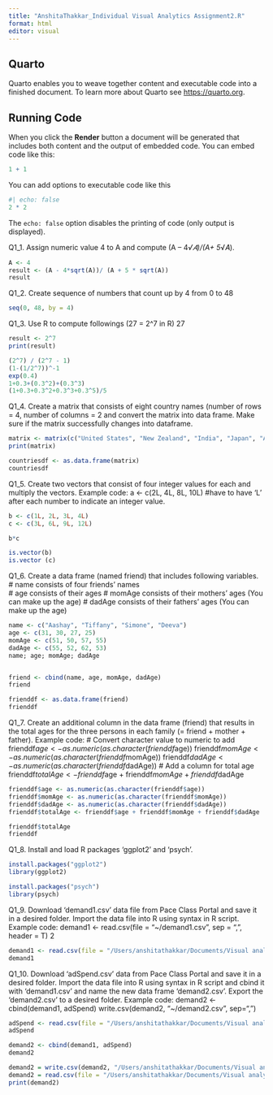 ```yaml
---
title: "AnshitaThakkar_Individual Visual Analytics Assignment2.R"
format: html
editor: visual
---
```


## Quarto

Quarto enables you to weave together content and executable code into a finished document. To learn more about Quarto see <https://quarto.org>.

## Running Code

When you click the **Render** button a document will be generated that includes both content and the output of embedded code. You can embed code like this:

```r
1 + 1
```

You can add options to executable code like this

```r
#| echo: false
2 * 2
```

The `echo: false` option disables the printing of code (only output is displayed).

Q1_1. Assign numeric value 4 to A and compute (A -- 4*√𝐴)/(A+ 5*√𝐴).

```r
A <- 4
result <- (A - 4*sqrt(A))/ (A + 5 * sqrt(A))
result

```

Q1_2. Create sequence of numbers that count up by 4 from 0 to 48

```r
seq(0, 48, by = 4)
```

Q1_3. Use R to compute followings (27 = 2\^7 in R) 27

```r
result <- 2^7
print(result)
```

```r
(2^7) / (2^7 - 1)
(1-(1/2^7))^-1
exp(0.4)
1+0.3+(0.3^2)+(0.3^3)
(1+0.3+0.3^2+0.3^3+0.3^5)/5

```

Q1_4. Create a matrix that consists of eight country names (number of rows = 4, number of columns = 2 and convert the matrix into data frame. Make sure if the matrix successfully changes into dataframe.

```r
matrix <- matrix(c("United States", "New Zealand", "India", "Japan", "Australia", "United Kingdom","France", "Spain"), nrow = 4, ncol = 2)
print(matrix)

countriesdf <- as.data.frame(matrix)
countriesdf
```

Q1_5. Create two vectors that consist of four integer values for each and multiply the vectors. Example code: a \<- c(2L, 4L, 8L, 10L) #have to have 'L' after each number to indicate an integer value.

```r
b <- c(1L, 2L, 3L, 4L)
c <- c(3L, 6L, 9L, 12L)

b*c

is.vector(b)
is.vector (c)

```

Q1_6. Create a data frame (named friend) that includes following variables. \# name consists of four friends' names\
\# age consists of their ages \# momAge consists of their mothers' ages (You can make up the age) \# dadAge consists of their fathers' ages (You can make up the age)

```r
name <- c("Aashay", "Tiffany", "Simone", "Deeva") 
age <- c(31, 30, 27, 25)
momAge <- c(51, 50, 57, 55)
dadAge <- c(55, 52, 62, 53)
name; age; momAge; dadAge


friend <- cbind(name, age, momAge, dadAge)
friend

frienddf <- as.data.frame(friend)
frienddf

```

Q1_7. Create an additional column in the data frame (friend) that results in the total ages for the three persons in each family (= friend + mother + father). Example code: \# Convert character value to numeric to add frienddf$age <- as.numeric(as.character(frienddf$age)) frienddf$momAge <- as.numeric(as.character(frienddf$momAge)) frienddf$dadAge <- as.numeric(as.character(frienddf$dadAge)) \# Add a column for total age frienddf$totalAge <- frienddf$age + frienddf$momAge + frienddf$dadAge

```r
frienddf$age <- as.numeric(as.character(frienddf$age))
frienddf$momAge <- as.numeric(as.character(frienddf$momAge))
frienddf$dadAge <- as.numeric(as.character(frienddf$dadAge))
frienddf$totalAge <- frienddf$age + frienddf$momAge + frienddf$dadAge

frienddf$totalAge
frienddf
```

Q1_8. Install and load R packages 'ggplot2' and 'psych'.

```r
install.packages("ggplot2")
library(ggplot2)

install.packages("psych")
library(psych)
```

Q1_9. Download 'demand1.csv' data file from Pace Class Portal and save it in a desired folder. Import the data file into R using syntax in R script. Example code: demand1 \<- read.csv(file = "\~/demand1.csv", sep = ",", header = T) 2

```r
demand1 <- read.csv(file = "/Users/anshitathakkar/Documents/Visual analytics/Assignment 2/demand1.csv", sep = ",", header = T)
demand1
```

Q1_10. Download 'adSpend.csv' data from Pace Class Portal and save it in a desired folder. Import the data file into R using syntax in R script and cbind it with 'demand1.csv' and name the new data frame 'demand2.csv'. Export the 'demand2.csv' to a desired folder. Example code: demand2 \<- cbind(demand1, adSpend) write.csv(demand2, "\~/demand2.csv", sep=",")

```r
adSpend <- read.csv(file = "/Users/anshitathakkar/Documents/Visual analytics/Assignment 2/adSpend.csv", sep = ",", header = T)
adSpend
```

```r
demand2 <- cbind(demand1, adSpend)
demand2
```

```r
demand2 = write.csv(demand2, "/Users/anshitathakkar/Documents/Visual analytics/Assignment 2/demand2.csv", sep=",")
demand2 = read.csv(file = "/Users/anshitathakkar/Documents/Visual analytics/Assignment 2/demand2.csv", sep = ",", header = T)
print(demand2)
```
